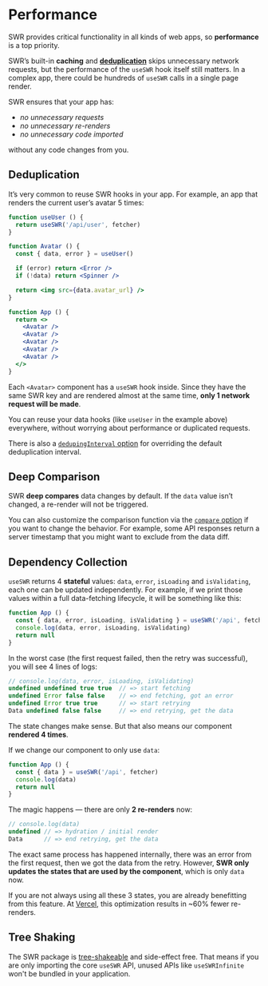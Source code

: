 # Performance

SWR provides critical functionality in all kinds of web apps, so **performance** is a top priority.

SWR’s built-in **caching** and **[deduplication](#deduplication)** skips unnecessary network requests, but
the performance of the `useSWR` hook itself still matters. In a complex app, there could be hundreds of `useSWR` calls in a single page render.

SWR ensures that your app has:

- _no unnecessary requests_
- _no unnecessary re-renders_
- _no unnecessary code imported_

without any code changes from you.

## Deduplication

It’s very common to reuse SWR hooks in your app. For example, an app that renders the current user’s avatar 5 times:

```jsx
function useUser () {
  return useSWR('/api/user', fetcher)
}

function Avatar () {
  const { data, error } = useUser()

  if (error) return <Error />
  if (!data) return <Spinner />

  return <img src={data.avatar_url} />
}

function App () {
  return <>
    <Avatar />
    <Avatar />
    <Avatar />
    <Avatar />
    <Avatar />
  </>
}
```

Each `<Avatar>` component has a `useSWR` hook inside. Since they have the same SWR key and are rendered almost at the same time, **only 1 network request will be made**.

You can reuse your data hooks (like `useUser` in the example above) everywhere, without worrying about performance or duplicated requests.

There is also a [`dedupingInterval` option](/docs/api) for overriding the default deduplication interval.

## Deep Comparison

SWR **deep compares** data changes by default. If the `data` value isn’t changed, a re-render will not be triggered.

You can also customize the comparison function via the [`compare` option](/docs/api) if you want to change the behavior.
For example, some API responses return a server timestamp that you might want to exclude from the data diff.

## Dependency Collection

`useSWR` returns 4 **stateful** values: `data`, `error`, `isLoading` and `isValidating`, each one can be updated independently.
For example, if we print those values within a full data-fetching lifecycle, it will be something like this:

```jsx
function App () {
  const { data, error, isLoading, isValidating } = useSWR('/api', fetcher)
  console.log(data, error, isLoading, isValidating)
  return null
}
```

In the worst case (the first request failed, then the retry was successful), you will see 4 lines of logs:

```js
// console.log(data, error, isLoading, isValidating)
undefined undefined true true  // => start fetching
undefined Error false false    // => end fetching, got an error
undefined Error true true      // => start retrying
Data undefined false false     // => end retrying, get the data
```

The state changes make sense. But that also means our component **rendered 4 times**.

If we change our component to only use `data`:

```jsx
function App () {
  const { data } = useSWR('/api', fetcher)
  console.log(data)
  return null
}
```

The magic happens — there are only **2 re-renders** now:

```js
// console.log(data)
undefined // => hydration / initial render
Data      // => end retrying, get the data
```

The exact same process has happened internally, there was an error from the first request, then we got the data from the retry.
However, **SWR only updates the states that are used by the component**, which is only `data` now.

If you are not always using all these 3 states, you are already benefitting from this feature.
At [Vercel](https://vercel.com), this optimization results in ~60% fewer re-renders.

## Tree Shaking

The SWR package is [tree-shakeable](https://webpack.js.org/guides/tree-shaking) and side-effect free.
That means if you are only importing the core `useSWR` API, unused APIs like `useSWRInfinite` won't be bundled in your application.
